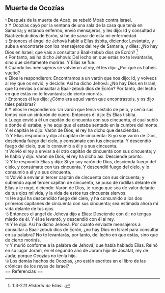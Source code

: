 == Muerte de Ocozías ==

{{anchor|1}} <small>1</small> Después de la muerte de Acab, se rebeló Moab contra Israel.<br>
{{anchor|2}} <small>2</small> Y Ocozías cayó por la ventana de una sala de la casa que tenía en Samaria; y estando enfermo, envió mensajeros, y les dijo: Id y consultad a Baal-zebub dios de Ecrón, si he de sanar de esta mi enfermedad.<br>
{{anchor|3}} <small>3</small> Entonces el ángel de Jehová habló a Elías tisbita, diciendo: Levántate, y sube a encontrarte con los mensajeros del rey de Samaria, y diles: ¿No hay Dios en Israel, que vais a consultar a Baal-zebub dios de Ecrón? <ref>1:3-2:11 ''Historia de Elías'': {{lib|LU|123|5|12}}.</ref><br>
{{anchor|4}} <small>4</small> Por tanto, así ha dicho Jehová: Del lecho en que estás no te levantarás, sino que ciertamente morirás. Y Elías se fue.<br>
{{anchor|5}} <small>5</small> Cuando los mensajeros se volvieron al rey, él les dijo: ¿Por qué os habéis vuelto?<br>
{{anchor|6}} <small>6</small> Ellos le respondieron: Encontramos a un varón que nos dijo: Id, y volveos al rey que os envió, y decidle: Así ha dicho Jehová: ¿No hay Dios en Israel, que tú envías a consultar a Baal-zebub dios de Ecrón? Por tanto, del lecho en que estás no te levantarás; de cierto morirás.<br>
{{anchor|7}} <small>7</small> Entonces él les dijo: ¿Cómo era aquel varón que encontrasteis, y os dijo tales palabras?<br>
{{anchor|8}} <small>8</small> Y ellos le respondieron: Un varón que tenía vestido de pelo, y ceñía sus lomos con un cinturón de cuero. Entonces él dijo: Es Elías tisbita.<br>
{{anchor|9}} <small>9</small> Luego envió a él un capitán de cincuenta con sus cincuenta, el cual subió a donde él estaba; y he aquí que él estaba sentado en la cumbre del monte. Y el capitán le dijo: Varón de Dios, el rey ha dicho que desciendas.<br>
{{anchor|10}} <small>10</small> Y Elías respondió y dijo al capitán de cincuenta: Si yo soy varón de Dios, descienda fuego del cielo, y consúmate con tus cincuenta. Y descendió fuego del cielo, que lo consumió a él y a sus cincuenta.<br>
{{anchor|11}} <small>11</small> Volvió el rey a enviar a él otro capitán de cincuenta con sus cincuenta; y le habló y dijo: Varón de Dios, el rey ha dicho así: Desciende pronto.<br>
{{anchor|12}} <small>12</small> Y le respondió Elías y dijo: Si yo soy varón de Dios, descienda fuego del cielo, y consúmate con tus cincuenta. Y descendió fuego del cielo, y lo consumió a él y a sus cincuenta.<br>
{{anchor|13}} <small>13</small> Volvió a enviar al tercer capitán de cincuenta con sus cincuenta; y subiendo aquel tercer capitán de cincuenta, se puso de rodillas delante de Elías y le rogó, diciendo: Varón de Dios, te ruego que sea de valor delante de tus ojos mi vida, y la vida de estos tus cincuenta siervos.<br>
{{anchor|14}} <small>14</small> He aquí ha descendido fuego del cielo, y ha consumido a los dos primeros capitanes de cincuenta con sus cincuenta; sea estimada ahora mi vida delante de tus ojos.<br>
{{anchor|15}} <small>15</small> Entonces el ángel de Jehová dijo a Elías: Desciende con él; no tengas miedo de él. Y él se levantó, y descendió con él al rey.<br>
{{anchor|16}} <small>16</small> Y le dijo: Así ha dicho Jehová: Por cuanto enviaste mensajeros a consultar a Baal-zebub dios de Ecrón, ¿no hay Dios en Israel para consultar en su palabra? No te levantarás, por tanto, del lecho en que estás, sino que de cierto morirás.<br>
{{anchor|17}} <small>17</small> Y murió conforme a la palabra de Jehová, que había hablado Elías. Reinó en su lugar Joram, en el segundo año de Joram hijo de Josafat, rey de Judá; porque Ocozías no tenía hijo.<br>
{{anchor|18}} <small>18</small> Los demás hechos de Ocozías, ¿no están escritos en el libro de las crónicas de los reyes de Israel?<br>
== Referencias ==

<references />
